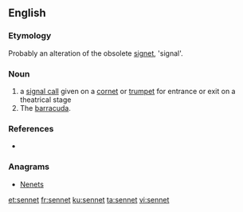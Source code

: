 ==English==

===Etymology===
Probably an alteration of the obsolete [[signet]], 'signal'.

===Noun===
{{en-noun}}

# a [[signal call]] given on a [[cornet]] or [[trumpet]] for entrance or exit on a theatrical stage
# The [[barracuda]]. <!--Webster 1913-->

===References===
* {{R:Webster NCD 1967}}

===Anagrams===
* [[Nenets#English|Nenets]]

[[et:sennet]]
[[fr:sennet]]
[[ku:sennet]]
[[ta:sennet]]
[[vi:sennet]]